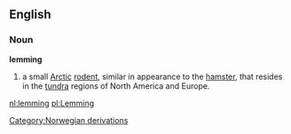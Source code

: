 {{wikipedia}}
== English ==
=== Noun ===
'''lemming'''
# a small [[Arctic]] [[rodent]], similar in appearance to the [[hamster]], that resides in the [[tundra]] regions of North America and Europe. 

[[Category:Norwegian derivations]]

[[nl:lemming]]
[[pl:Lemming]]